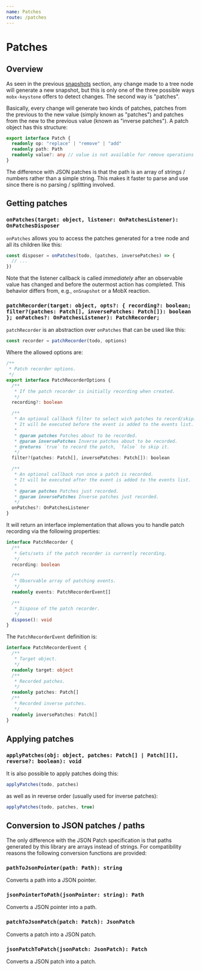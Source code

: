 ```yaml
---
name: Patches
route: /patches
---
```



<FixStyle />

# Patches

## Overview

As seen in the previous [snapshots](../snapshots) section, any change made to a tree node will generate a new snapshot, but this is only one of the three possible ways `mobx-keystone` offers to detect changes. The second way is "patches".

Basically, every change will generate two kinds of patches, patches from the previous to the new value (simply known as "patches") and patches from the new to the previous value (known as "inverse patches"). A patch object has this structure:

```ts
export interface Patch {
  readonly op: "replace" | "remove" | "add"
  readonly path: Path
  readonly value?: any // value is not available for remove operations
}
```

The difference with JSON patches is that the path is an array of strings / numbers rather than a simple string. This makes it faster to parse and use since there is no parsing / splitting involved.

## Getting patches

### `onPatches(target: object, listener: OnPatchesListener): OnPatchesDisposer`

`onPatches` allows you to access the patches generated for a tree node and all its children like this:

```ts
const disposer = onPatches(todo, (patches, inversePatches) => {
  // ...
})
```

Note that the listener callback is called _immediately_ after an observable value has changed and before the outermost action has completed. This behavior differs from, e.g., `onSnapshot` or a MobX reaction.

### `patchRecorder(target: object, opts?: { recording?: boolean; filter?(patches: Patch[], inversePatches: Patch[]): boolean }; onPatches?: OnPatchesListener): PatchRecorder;`

`patchRecorder` is an abstraction over `onPatches` that can be used like this:

```ts
const recorder = patchRecorder(todo, options)
```

Where the allowed options are:

```ts
/**
 * Patch recorder options.
 */
export interface PatchRecorderOptions {
  /**
   * If the patch recorder is initially recording when created.
   */
  recording?: boolean

  /**
   * An optional callback filter to select wich patches to record/skip.
   * It will be executed before the event is added to the events list.
   *
   * @param patches Patches about to be recorded.
   * @param inversePatches Inverse patches about to be recorded.
   * @returns `true` to record the patch, `false` to skip it.
   */
  filter?(patches: Patch[], inversePatches: Patch[]): boolean

  /**
   * An optional callback run once a patch is recorded.
   * It will be executed after the event is added to the events list.
   *
   * @param patches Patches just recorded.
   * @param inversePatches Inverse patches just recorded.
   */
  onPatches?: OnPatchesListener
}
```

It will return an interface implementation that allows you to handle patch recording via the following properties:

```ts
interface PatchRecorder {
  /**
   * Gets/sets if the patch recorder is currently recording.
   */
  recording: boolean

  /**
   * Observable array of patching events.
   */
  readonly events: PatchRecorderEvent[]

  /**
   * Dispose of the patch recorder.
   */
  dispose(): void
}
```

The `PatchRecorderEvent` definition is:

```ts
interface PatchRecorderEvent {
  /**
   * Target object.
   */
  readonly target: object
  /**
   * Recorded patches.
   */
  readonly patches: Patch[]
  /**
   * Recorded inverse patches.
   */
  readonly inversePatches: Patch[]
}
```

## Applying patches

### `applyPatches(obj: object, patches: Patch[] | Patch[][], reverse?: boolean): void`

It is also possible to apply patches doing this:

```ts
applyPatches(todo, patches)
```

as well as in reverse order (usually used for inverse patches):

```ts
applyPatches(todo, patches, true)
```

## Conversion to JSON patches / paths

The only difference with the JSON Patch specification is that paths generated by this library are arrays instead of strings.
For compatibility reasons the following conversion functions are provided:

### `pathToJsonPointer(path: Path): string`

Converts a path into a JSON pointer.

### `jsonPointerToPath(jsonPointer: string): Path`

Converts a JSON pointer into a path.

### `patchToJsonPatch(patch: Patch): JsonPatch`

Converts a patch into a JSON patch.

### `jsonPatchToPatch(jsonPatch: JsonPatch): Patch`

Converts a JSON patch into a patch.
